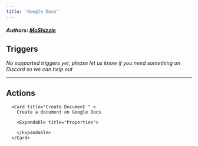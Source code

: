 ```yaml
---
title: 'Google Docs'
---
```


##### Authors: [MoShizzle](https://github.com/MoShizzle)


## Triggers

*No supported triggers yet, please let us know if you need something on Discord so we can help out* 


---

## Actions


      <Card title="Create Document " >
        Create a document on Google Docs

        <Expandable title="Properties">
          
<ResponseField name="Document Title" required type="Short_text">

</ResponseField>
            
<ResponseField name="Document Content" required type="Long_text">

</ResponseField>
              
        </Expandable>
      </Card>
  

